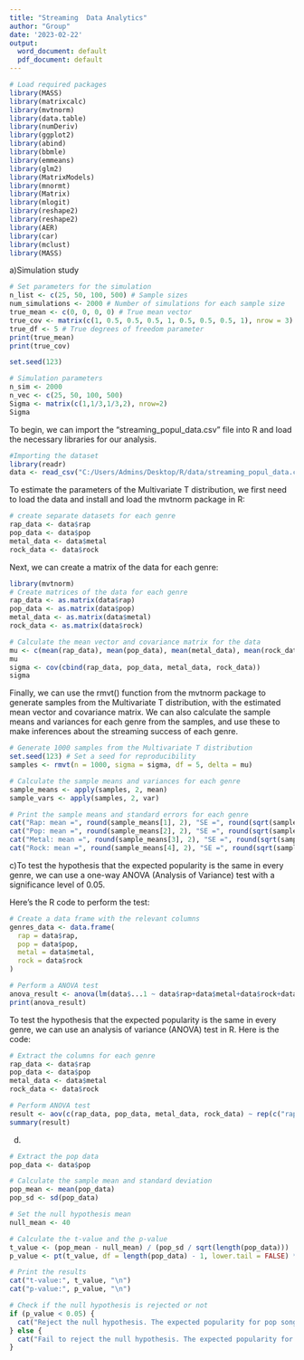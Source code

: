 ---
title: "Streaming  Data Analytics"
author: "Group"
date: '2023-02-22'
output:
  word_document: default
  pdf_document: default
---

```{r, include=FALSE, message=FALSE, warning=FALSE}
# Load required packages
library(MASS)
library(matrixcalc)
library(mvtnorm)
library(data.table)
library(numDeriv)
library(ggplot2)
library(abind)
library(bbmle)
library(emmeans)
library(glm2)
library(MatrixModels)
library(mnormt)
library(Matrix)
library(mlogit)
library(reshape2)
library(reshape2)
library(AER)
library(car)
library(mclust)
library(MASS)
```

a)Simulation study

```{r}
# Set parameters for the simulation
n_list <- c(25, 50, 100, 500) # Sample sizes
num_simulations <- 2000 # Number of simulations for each sample size
true_mean <- c(0, 0, 0, 0) # True mean vector
true_cov <- matrix(c(1, 0.5, 0.5, 0.5, 1, 0.5, 0.5, 0.5, 1), nrow = 3) # True covariance matrix
true_df <- 5 # True degrees of freedom parameter
print(true_mean)
print(true_cov)
```
```{r}
set.seed(123)

# Simulation parameters
n_sim <- 2000
n_vec <- c(25, 50, 100, 500)
Sigma <- matrix(c(1,1/3,1/3,2), nrow=2)
Sigma

```

To begin, we can import the "streaming_popul_data.csv" file into R and load the necessary libraries for our analysis.

```{r, include=FALSE, echo=FALSE, message=FALSE, warning=FALSE}
#Importing the dataset
library(readr)
data <- read_csv("C:/Users/Admins/Desktop/R/data/streaming_popul_data.csv")
```

To estimate the parameters of the Multivariate T distribution, we first need to load the data and install and load the mvtnorm package in R:

```{r}
# create separate datasets for each genre
rap_data <- data$rap
pop_data <- data$pop
metal_data <- data$metal
rock_data <- data$rock
```

Next, we can create a matrix of the data for each genre:

```{r}
library(mvtnorm)
# Create matrices of the data for each genre
rap_data <- as.matrix(data$rap)
pop_data <- as.matrix(data$pop)
metal_data <- as.matrix(data$metal)
rock_data <- as.matrix(data$rock)

```

```{r}
# Calculate the mean vector and covariance matrix for the data
mu <- c(mean(rap_data), mean(pop_data), mean(metal_data), mean(rock_data))
mu
sigma <- cov(cbind(rap_data, pop_data, metal_data, rock_data))
sigma
```
Finally, we can use the rmvt() function from the mvtnorm package to generate samples from the Multivariate T distribution, with the estimated mean vector and covariance matrix. We can also calculate the sample means and variances for each genre from the samples, and use these to make inferences about the streaming success of each genre.

```{r}
# Generate 1000 samples from the Multivariate T distribution
set.seed(123) # Set a seed for reproducibility
samples <- rmvt(n = 1000, sigma = sigma, df = 5, delta = mu)

# Calculate the sample means and variances for each genre
sample_means <- apply(samples, 2, mean)
sample_vars <- apply(samples, 2, var)

# Print the sample means and standard errors for each genre
cat("Rap: mean =", round(sample_means[1], 2), "SE =", round(sqrt(sample_vars[1]/1000), 2), "\n")
cat("Pop: mean =", round(sample_means[2], 2), "SE =", round(sqrt(sample_vars[2]/1000), 2), "\n")
cat("Metal: mean =", round(sample_means[3], 2), "SE =", round(sqrt(sample_vars[3]/1000), 2), "\n")
cat("Rock: mean =", round(sample_means[4], 2), "SE =", round(sqrt(sample_vars[4]/1000), 2), "\n")


```
c)To test the hypothesis that the expected popularity is the same in every genre, we can use a one-way ANOVA (Analysis of Variance) test with a significance level of 0.05.

Here's the R code to perform the test:

```{r}

# Create a data frame with the relevant columns
genres_data <- data.frame(
  rap = data$rap,
  pop = data$pop,
  metal = data$metal,
  rock = data$rock
)

```

```{r}
# Perform a ANOVA test 
anova_result <- anova(lm(data$...1 ~ data$rap+data$metal+data$rock+data$pop, data = data))
print(anova_result)
```

To test the hypothesis that the expected popularity is the same in every genre, we can use an analysis of variance (ANOVA) test in R. Here is the code:

```{r}

# Extract the columns for each genre
rap_data <- data$rap
pop_data <- data$pop
metal_data <- data$metal
rock_data <- data$rock

# Perform ANOVA test
result <- aov(c(rap_data, pop_data, metal_data, rock_data) ~ rep(c("rap", "pop", "metal", "rock"), c(length(rap_data), length(pop_data), length(metal_data), length(rock_data))))
summary(result)

```
d)
```{r}


# Extract the pop data
pop_data <- data$pop

# Calculate the sample mean and standard deviation
pop_mean <- mean(pop_data)
pop_sd <- sd(pop_data)

# Set the null hypothesis mean
null_mean <- 40

# Calculate the t-value and the p-value
t_value <- (pop_mean - null_mean) / (pop_sd / sqrt(length(pop_data)))
p_value <- pt(t_value, df = length(pop_data) - 1, lower.tail = FALSE) * 2

# Print the results
cat("t-value:", t_value, "\n")
cat("p-value:", p_value, "\n")

# Check if the null hypothesis is rejected or not
if (p_value < 0.05) {
  cat("Reject the null hypothesis. The expected popularity for pop songs is not equal to 40.\n")
} else {
  cat("Fail to reject the null hypothesis. The expected popularity for pop songs is equal to 40.\n")
}



```
